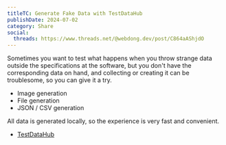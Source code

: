 ```yaml
---
titleTC: Generate Fake Data with TestDataHub
publishDate: 2024-07-02
category: Share
social:
  threads: https://www.threads.net/@webdong.dev/post/C864aAShjdO
---
```


Sometimes you want to test what happens when you throw strange data outside the specifications at the software, but you don't have the corresponding data on hand, and collecting or creating it can be troublesome, so you can give it a try.

- Image generation
- File generation
- JSON / CSV generation

All data is generated locally, so the experience is very fast and convenient.

- [TestDataHub](https://testdatahub.com/)
